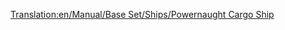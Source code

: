 [[Translation:en/Manual/Base Set/Ships/Powernaught Cargo Ship]]

{{nl/Manual/Base Set/Ships/Schepen|Naam=Powernaught goederenschip
|Afbeelding=[[File:en/Manual/Base Set/Ships/Toylandcargoship.png|Powernaught goederenschip]]
|Kosten=£27,421 ($54,842)
|Snelheid=40 km/h (25 mph)
|Onderhoudskosten=£1,853 ($3,706)
|Ontworpen=1982
|Levensduur=30
|Capaciteit=190 zakken snoep
|Omschrijving=Om te bouwen naar alles behalve passagiers
|Real-life=Fictief
}}